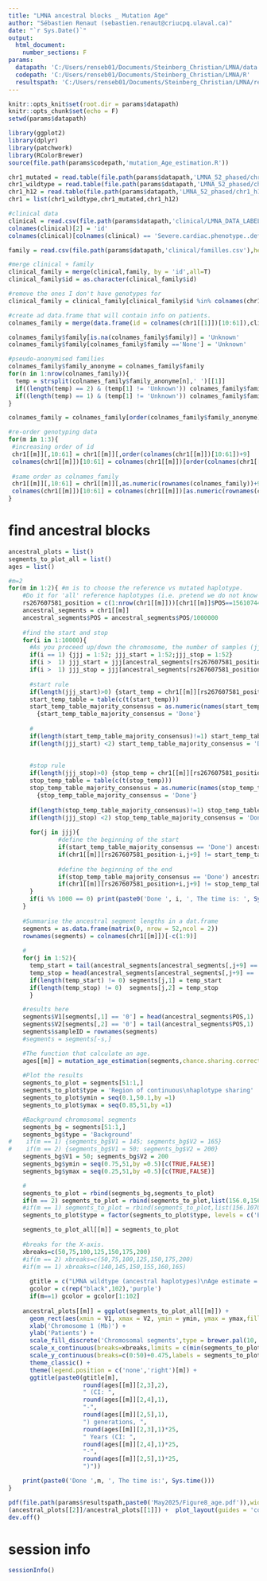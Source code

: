 ---
title: "LMNA ancestral blocks _ Mutation Age"
author: "Sébastien Renaut (sebastien.renaut@criucpq.ulaval.ca)"
date: "`r Sys.Date()`"
output:
  html_document:
    number_sections: F
params:
  datapath: 'C:/Users/renseb01/Documents/Steinberg_Christian/LMNA/data'
  codepath: 'C:/Users/renseb01/Documents/Steinberg_Christian/LMNA/R'
  resultspath: 'C:/Users/renseb01/Documents/Steinberg_Christian/LMNA/results'
---


```{r setup, include=FALSE}
knitr::opts_knit$set(root.dir = params$datapath)
knitr::opts_chunk$set(echo = F)
setwd(params$datapath)

library(ggplot2)
library(dplyr)
library(patchwork)
library(RColorBrewer)
source(file.path(params$codepath,'mutation_Age_estimation.R'))
```


```{r clinical & family  data}
chr1_mutated = read.table(file.path(params$datapath,'LMNA_52_phased/chr1_mutated.vcf'),header  = T,sep = '\t',check.names =F,comment.char = "",skip =8)
chr1_wildtype = read.table(file.path(params$datapath,'LMNA_52_phased/chr1_reference.vcf'),header  = T,sep = '\t',check.names =F,comment.char = "",skip =8)
chr1_h12 = read.table(file.path(params$datapath,'LMNA_52_phased/chr1_h12.vcf'),header  = T,sep = '\t',check.names =F,comment.char = "",skip =8)
chr1 = list(chr1_wildtype,chr1_mutated,chr1_h12)

#clinical data
clinical = read.csv(file.path(params$datapath,'clinical/LMNA_DATA_LABELS_2025-05-15_1309.csv'),header = T)
colnames(clinical)[2] = 'id'
colnames(clinical)[colnames(clinical) == 'Severe.cardiac.phenotype..defined.as..ESHF..cardiac.mortality..ventricular.arrhythmia..severe.CMP.'] = 'severity'

family = read.csv(file.path(params$datapath,'clinical/familles.csv'),header = T,sep = '\t')

#merge clinical + family
clinical_family = merge(clinical,family, by = 'id',all=T)
clinical_family$id = as.character(clinical_family$id)

#remove the ones I don't have genotypes for
clinical_family = clinical_family[clinical_family$id %in% colnames(chr1[[1]])[10:61],]

#create ad data.frame that will contain info on patients.
colnames_family = merge(data.frame(id = colnames(chr1[[1]])[10:61]),clinical_family[,colnames(clinical_family) %in% c('family_number','family','id','severity')],by = 'id',all= T)

colnames_family$family[is.na(colnames_family$family)] = 'Unknown'
colnames_family$family[colnames_family$family =='None'] = 'Unknown'

#pseudo-anonymised families
colnames_family$family_anonyme = colnames_family$family
for(n in 1:nrow(colnames_family)){
  temp = strsplit(colnames_family$family_anonyme[n],' ')[[1]]
  if((length(temp) == 2) & (temp[1] != 'Unknown')) colnames_family$family_anonyme[n] = paste0(substr(temp[1],1,1),' ',temp[[2]])
  if((length(temp) == 1) & (temp[1] != 'Unknown')) colnames_family$family_anonyme[n] = substr(temp[1],1,1)
}

colnames_family = colnames_family[order(colnames_family$family_anonyme),]

#re-order genotyping data
for(m in 1:3){
 #increasing order of id
 chr1[[m]][,10:61] = chr1[[m]][,order(colnames(chr1[[m]])[10:61])+9]
 colnames(chr1[[m]])[10:61] = colnames(chr1[[m]])[order(colnames(chr1[[m]])[10:61])+9]
                                                  
 #same order as colnames_family                                                
 chr1[[m]][,10:61] = chr1[[m]][,as.numeric(rownames(colnames_family))+9]
 colnames(chr1[[m]])[10:61] = colnames(chr1[[m]])[as.numeric(rownames(colnames_family))+9]                                                
}
```

# find ancestral blocks 
```{r ancestral, message= T}
ancestral_plots = list()
segments_to_plot_all = list()
ages = list()

#m=2
for(m in 1:2){ #m is to choose the reference vs mutated haplotype.
    #Do it for 'all' reference haplotypes (i.e. pretend we do not know which one is the true ancestral haplotype)
    rs267607581_position = c(1:nrow(chr1[[m]]))[chr1[[m]]$POS==156107442]
    ancestral_segments = chr1[[m]]
    ancestral_segments$POS = ancestral_segments$POS/1000000
  
    #find the start and stop
    for(i in 1:10000){
      #As you proceed up/down the chromosome, the number of samples (jjj) which forms the ancestral block diminishes ('Done' status). How fast it diminishes determines the mutational age.
      if(i == 1) {jjj = 1:52; jjj_start = 1:52;jjj_stop = 1:52}
      if(i >  1) jjj_start = jjj[ancestral_segments[rs267607581_position-i+1,jjj+9] != 'Start']
      if(i >  1) jjj_stop = jjj[ancestral_segments[rs267607581_position+i+1,jjj+9] != 'Stop']
      
      #start rule
      if(length(jjj_start)>0) {start_temp = chr1[[m]][rs267607581_position-i,jjj_start+9]
      start_temp_table = table(c(t(start_temp)))
      start_temp_table_majority_consensus = as.numeric(names(start_temp_table)[start_temp_table == max(start_temp_table)])} else 
        {start_temp_table_majority_consensus = 'Done'}
      
      #
      if(length(start_temp_table_majority_consensus)!=1) start_temp_table_majority_consensus = 'Done' #no samples left or an equality.
      if(length(jjj_start) <2) start_temp_table_majority_consensus = 'Done' #less than 3 samples left.
      
    
      #stop rule
      if(length(jjj_stop)>0) {stop_temp = chr1[[m]][rs267607581_position+i,jjj_stop+9]
      stop_temp_table = table(c(t(stop_temp)))
      stop_temp_table_majority_consensus = as.numeric(names(stop_temp_table)[stop_temp_table == max(stop_temp_table)])} else 
        {stop_temp_table_majority_consensus = 'Done'}
      
      if(length(stop_temp_table_majority_consensus)!=1) stop_temp_table_majority_consensus = 'Done' #no samples left or an equality.
      if(length(jjj_stop) <2) stop_temp_table_majority_consensus = 'Done' #less than 3 samples left.
      
      for(j in jjj){
              #define the beginning of the start
              if(start_temp_table_majority_consensus == 'Done') ancestral_segments[1:(rs267607581_position-i),j+9] = 'Start' else
              if(chr1[[m]][rs267607581_position-i,j+9] != start_temp_table_majority_consensus[1]) ancestral_segments[1:(rs267607581_position-i),j+9] = 'Start'
              
              #define the beginning of the end
              if(stop_temp_table_majority_consensus == 'Done') ancestral_segments[(rs267607581_position+i):nrow(ancestral_segments),j+9] = 'Stop' else
              if(chr1[[m]][rs267607581_position+i,j+9] != stop_temp_table_majority_consensus[1]) ancestral_segments[(rs267607581_position+i):nrow(ancestral_segments),j+9] = 'Stop' 
      }
      if(i %% 1000 == 0) print(paste0('Done ', i, ', The time is: ', Sys.time()))
    }
  
    #Summarise the ancestral segment lengths in a dat.frame
    segments = as.data.frame(matrix(0, nrow = 52,ncol = 2))
    rownames(segments) = colnames(chr1[[m]])[-c(1:9)]
    
    #
    for(j in 1:52){
      temp_start = tail(ancestral_segments[ancestral_segments[,j+9] == 'Start',2],1)
      temp_stop = head(ancestral_segments[ancestral_segments[,j+9] == 'Stop',2],1)
      if(length(temp_start) != 0) segments[j,1] = temp_start
      if(length(temp_stop) != 0)  segments[j,2] = temp_stop
      }

    #results here
    segments$V1[segments[,1] == '0'] = head(ancestral_segments$POS,1)
    segments$V2[segments[,2] == '0'] = tail(ancestral_segments$POS,1)
    segments$sampleID = rownames(segments) 
    #segments = segments[-s,]

    #The function that calculate an age.
    ages[[m]] = mutation_age_estimation(segments,chance.sharing.correction = FALSE, patient = 'full estimate', focus = 156.107442, map_file = file.path(params$datapath,'genetic_map_chr1_b36.txt'))
   
    #Plot the results
    segments_to_plot = segments[51:1,]
    segments_to_plot$type = 'Region of continuous\nhaplotype sharing' 
    segments_to_plot$ymin = seq(0.1,50.1,by =1)
    segments_to_plot$ymax = seq(0.85,51,by =1)

    #Background chromosomal segments
    segments_bg = segments[51:1,]
    segments_bg$type = 'Background' 
#    if(m == 1) {segments_bg$V1 = 145; segments_bg$V2 = 165}
#    if(m == 2) {segments_bg$V1 = 50; segments_bg$V2 = 200}
    segments_bg$V1 = 50; segments_bg$V2 = 200
    segments_bg$ymin = seq(0.75,51,by =0.5)[c(TRUE,FALSE)]
    segments_bg$ymax = seq(0.25,51,by =0.5)[c(TRUE,FALSE)]

    #
    segments_to_plot = rbind(segments_bg,segments_to_plot)
    if(m == 2) segments_to_plot = rbind(segments_to_plot,list(156.0,156.190,'LMNA','LMNA',0.15,50.85))
    #if(m == 1) segments_to_plot = rbind(segments_to_plot,list(156.1070,156.1075,'LMNA','LMNA',0.15,50.85))
    segments_to_plot$type = factor(segments_to_plot$type, levels = c('Background','Region of continuous\nhaplotype sharing', 'LMNA'))

    segments_to_plot_all[[m]] = segments_to_plot
  
    #breaks for the X-axis.
    xbreaks=c(50,75,100,125,150,175,200)
    #if(m == 2) xbreaks=c(50,75,100,125,150,175,200)
    #if(m == 1) xbreaks=c(140,145,150,155,160,165)
    
      gtitle = c("LMNA wildtype (ancestral haplotypes)\nAge estimate = ","LMNA rs267607581 mutation (ancestral haplotypes)\nAge estimate = ")
      gcolor = c(rep("black",102),'purple')
      if(m==1) gcolor = gcolor[1:102]
      
    ancestral_plots[[m]] = ggplot(segments_to_plot_all[[m]]) + 
      geom_rect(aes(xmin = V1, xmax = V2, ymin = ymin, ymax = ymax,fill = type), alpha = c(rep(0.5,51),rep(1,c(51,52)[m])), color = gcolor) +
      xlab('Chromosome 1 (Mb)') +
      ylab('Patients') +
      scale_fill_discrete('Chromosomal segments',type = brewer.pal(10,'Paired')[c(2,8,10)]) +
      scale_x_continuous(breaks=xbreaks,limits = c(min(segments_to_plot_all[[m]]$V1),max(segments_to_plot_all[[m]]$V2)), expand = C(0.01,0.01)) + 
      scale_y_continuous(breaks=c(0:50)+0.475,labels = segments_to_plot_all[[m]]$sampleID[1:51], limits = c(0,51),expand = c(0.01,0.01)) + 
      theme_classic() +
      theme(legend.position = c('none','right')[m]) +
      ggtitle(paste0(gtitle[m],
                     round(ages[[m]][2,3],2),
                     " (CI: ", 
                     round(ages[[m]][2,4],1),
                     "-",
                     round(ages[[m]][2,5],1),
                     ") generations, ",
                     round(ages[[m]][2,3],1)*25,
                     " Years (CI: ",
                     round(ages[[m]][2,4],1)*25,
                     "-",
                     round(ages[[m]][2,5],1)*25,
                     ")"))

    print(paste0('Done ',m, ', The time is:', Sys.time()))
}

pdf(file.path(params$resultspath,paste0('May2025/Figure8_age.pdf')),width = 12,height = 16)
(ancestral_plots[[2]]/ancestral_plots[[1]]) +  plot_layout(guides = 'collect') + plot_annotation(tag_levels = 'A') 
dev.off()

```



# session info 
```{r session, message= T}
sessionInfo()
```

